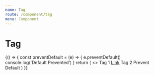 ```yaml
---
name: Tag
route: /component/tag
menu: Component
---
```



# Tag

<Playground>
  {() => {
    const preventDefault = (e) => {
      e.preventDefault()
      console.log('Default Prevented')
    }
    return (
      <>
        <Tag>Tag 1</Tag>
        <Tag>
          <a href='https://github.com/bottable/fiber'>Link</a>
        </Tag>
        <Tag closable>Tag 2</Tag>
        <Tag closable onClose={preventDefault}>
          Prevent Default
        </Tag>
      </>
    )
  }}
</Playground>
